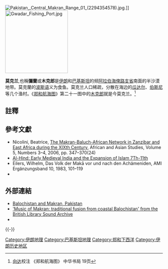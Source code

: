 [[File:Pakistan,_Central_Makran_Range_01_(2294354578).jpg|thumb]].]]
[[File:Gwadar_Fishing_Port.jpg|200px]]

'''莫克兰''',也稱'''彌蘭'''或'''木克郎'''是[[伊朗|伊朗]]和[[巴基斯坦|巴基斯坦]]的频[[阿拉伯海|阿拉伯海]][[俾路支省|俾路支省]]南面的半沙漠地带。莫克蘭的[[波斯语|波斯语]]义为食鱼。莫克兰人口稀疏，分散在海边的[[瓜达尔|瓜达尔]]、[[伯斯尼|伯斯尼]]等几个渔村。《[[郑和航海图|郑和航海图]]》第二十一图中的[[木克郎|木克郎]]就是今莫克兰。<ref>[[向达|向达]]校注 《郑和航海图》 中华书局 19页</ref>

==註釋==
{{reflist}}

==參考文獻==
{{Refbegin|2}}
* Nicolini, Beatrice, [https://www.scribd.com/doc/17031343/The-MakranBaluchAfrican-Network-in-Zanzibar-and-East-Africa-during-the-XIXth-Century The Makran-Baluch-African Network in Zanzibar and East Africa during the XIXth Century]{{Dead link}}, African and Asian Studies, Volume 5, Numbers 3–4, 2006, pp. 347–370(24)
*[https://books.google.com/books?id=g2m7_R5P2oAC&pg=PA135&lpg=PA135&dq=makran+temple&source=web&ots=or-vPp1YIv&sig=4InynKLLIXHAw-06P91gSZcOxi8&hl=en&sa=X&oi=book_result&resnum=9&ct=result#PPA134,M1 Al-Hind: Early Medieval India and the Expansion of Islam 7Th-11th ] {{Wayback|url=https://books.google.com/books?id=g2m7_R5P2oAC&pg=PA135&lpg=PA135&dq=makran+temple&source=web&ots=or-vPp1YIv&sig=4InynKLLIXHAw-06P91gSZcOxi8&hl=en&sa=X&oi=book_result&resnum=9&ct=result#PPA134,M1 |date=20211021040816 }}
* Eilers, Wilhelm, Das Volk der Makā vor und nach den Achämeniden, AMI Ergänzungsband 10, 1983, 101–119
* {{citation |first=John |last=Hansman |year=1973 |title=A Periplus of Magan and Meluhha |journal=Bulletin of the School of Oriental and African Studies |volume=36 |number=3 |pages=553–587 |jstor=613582 |doi=10.1017/S0041977X00119858}}
{{Refend}}

==外部連結==
{{Commons category}}
{{Wikiquote}}
* [https://web.archive.org/web/20090826205958/http://www.transpakistan.com.pk/balochistan.htm Balochistan and Makran, Pakistan]
* [http://cadensa.bl.uk/uhtbin/cgisirsi/XPF0POgBnI/248030005/18/X087/XSERIES/1CD0127170 'Music of Makran: traditional fusion from coastal Balochistan' from the British Library Sound Archive] {{Wayback|url=http://cadensa.bl.uk/uhtbin/cgisirsi/XPF0POgBnI/248030005/18/X087/XSERIES/1CD0127170 |date=20211129051055 }}
* {{cite EB1911 |wstitle=Makran |volume=17 |page=452 |first=Thomas |last=Holdich |short=1}}
{{-}}
{{GeoSouthAsia|state=collapsed}}
{{Coord|25.30541|60.64108|display=title}}

{{Authority control}}
[[Category:伊朗地理|Category:伊朗地理]]
[[Category:巴基斯坦地理|Category:巴基斯坦地理]]
[[Category:郑和下西洋|Category:郑和下西洋]]
[[Category:伊朗历史地区|Category:伊朗历史地区]]